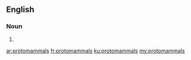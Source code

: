 ==English==

===Noun===
{{head|en|noun plural form}}

# {{plural of|protomammal|lang=en}}

[[ar:protomammals]]
[[fr:protomammals]]
[[ku:protomammals]]
[[my:protomammals]]